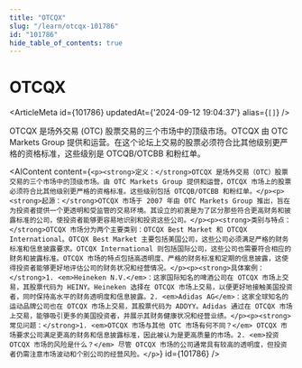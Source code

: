 ```yaml
---
title: "OTCQX"
slug: "/learn/otcqx-101786"
id: "101786"
hide_table_of_contents: true
---
```



# OTCQX

<ArticleMeta id={101786} updatedAt={'2024-09-12 19:04:37'} alias={`[]`} />
<div className='border-solid border-b border-t-0 my-4 border-[var(--ifm-color-gray-300)]' />

OTCQX 是场外交易 (OTC) 股票交易的三个市场中的顶级市场。OTCQX 由 OTC Markets Group 提供和运营。在这个论坛上交易的股票必须符合比其他级别更严格的资格标准，这些级别是 OTCQB/OTCBB 和粉红单。

<AIContent content={`<p><strong>定义：</strong>OTCQX 是场外交易（OTC）股票交易的三个市场中的顶级市场。由 OTC Markets Group 提供和运营，OTCQX 市场上的股票必须符合比其他级别更严格的资格标准。这些级别包括 OTCQB/OTCBB 和粉红单。</p><p><strong>起源：</strong>OTCQX 市场于 2007 年由 OTC Markets Group 推出，旨在为投资者提供一个更透明和受监管的交易环境。其设立的初衷是为了区分那些符合更高财务和披露标准的公司，使投资者能够更容易地识别和投资这些公司。</p><p><strong>类别与特点：</strong>OTCQX 市场分为两个主要类别：OTCQX Best Market 和 OTCQX International。OTCQX Best Market 主要包括美国公司，这些公司必须满足严格的财务标准和信息披露要求。OTCQX International 则包括国际公司，这些公司也需要符合相应的财务和披露标准。OTCQX 市场的特点包括高透明度、严格的财务标准和定期的信息披露，这使得投资者能够更好地评估公司的财务状况和经营情况。</p><p><strong>具体案例：</strong>1. <em>Heineken N.V.</em>：这家国际知名的啤酒公司在 OTCQX 市场上交易，其股票代码为 HEINY。Heineken 选择在 OTCQX 市场上交易，以便更好地接触美国投资者，同时保持高水平的财务透明度和信息披露。2. <em>Adidas AG</em>：这家全球知名的运动品牌公司也在 OTCQX 市场上交易，其股票代码为 ADDYY。Adidas 通过在 OTCQX 市场上交易，能够吸引更多的美国投资者，并展示其财务健康状况和经营业绩。</p><p><strong>常见问题：</strong>1. <em>OTCQX 市场与其他 OTC 市场有何不同？</em> OTCQX 市场要求公司满足更高的财务和信息披露标准，因此被认为是更高质量的市场。2. <em>投资 OTCQX 市场的风险是什么？</em> 尽管 OTCQX 市场的公司通常具有较高的透明度，但投资者仍需注意市场波动和个别公司的经营风险。</p>`} id={101786} />

